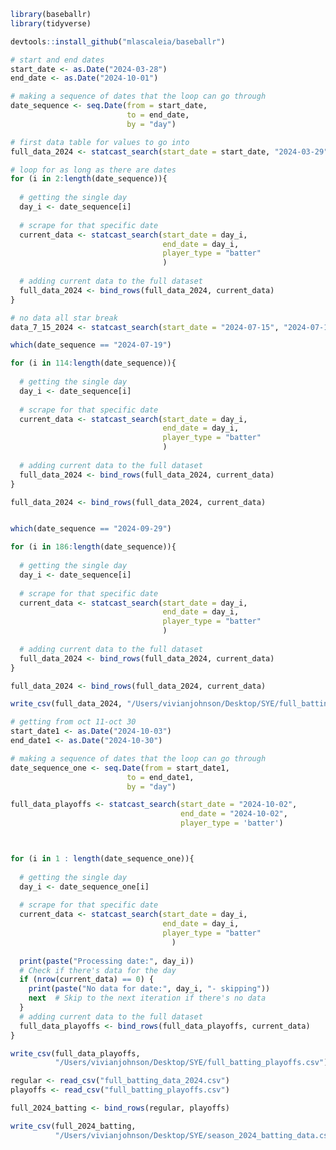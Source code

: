 

```r
library(baseballr)
library(tidyverse)

devtools::install_github("mlascaleia/baseballr")
```

```r
# start and end dates 
start_date <- as.Date("2024-03-28")
end_date <- as.Date("2024-10-01")

# making a sequence of dates that the loop can go through 
date_sequence <- seq.Date(from = start_date,
                          to = end_date,
                          by = "day")

# first data table for values to go into 
full_data_2024 <- statcast_search(start_date = start_date, "2024-03-29", player_type = 'batter')

# loop for as long as there are dates 
for (i in 2:length(date_sequence)){
  
  # getting the single day
  day_i <- date_sequence[i] 
  
  # scrape for that specific date
  current_data <- statcast_search(start_date = day_i,
                                  end_date = day_i,
                                  player_type = "batter"
                                  )
  
  # adding current data to the full dataset 
  full_data_2024 <- bind_rows(full_data_2024, current_data)
}
```

```r

# no data all star break 
data_7_15_2024 <- statcast_search(start_date = "2024-07-15", "2024-07-15", player_type = 'batter')

which(date_sequence == "2024-07-19")

for (i in 114:length(date_sequence)){
  
  # getting the single day
  day_i <- date_sequence[i] 
  
  # scrape for that specific date
  current_data <- statcast_search(start_date = day_i,
                                  end_date = day_i,
                                  player_type = "batter"
                                  )
  
  # adding current data to the full dataset 
  full_data_2024 <- bind_rows(full_data_2024, current_data)
}
```

```r

full_data_2024 <- bind_rows(full_data_2024, current_data)


which(date_sequence == "2024-09-29")

for (i in 186:length(date_sequence)){
  
  # getting the single day
  day_i <- date_sequence[i] 
  
  # scrape for that specific date
  current_data <- statcast_search(start_date = day_i,
                                  end_date = day_i,
                                  player_type = "batter"
                                  )
  
  # adding current data to the full dataset 
  full_data_2024 <- bind_rows(full_data_2024, current_data)
}

full_data_2024 <- bind_rows(full_data_2024, current_data)

```

```r
write_csv(full_data_2024, "/Users/vivianjohnson/Desktop/SYE/full_batting_data_2024.csv")
```

```r
# getting from oct 11-oct 30 
start_date1 <- as.Date("2024-10-03")
end_date1 <- as.Date("2024-10-30")

# making a sequence of dates that the loop can go through 
date_sequence_one <- seq.Date(from = start_date1,
                          to = end_date1,
                          by = "day")
```

```r
full_data_playoffs <- statcast_search(start_date = "2024-10-02",
                                      end_date = "2024-10-02",
                                      player_type = 'batter')



for (i in 1 : length(date_sequence_one)){
  
  # getting the single day
  day_i <- date_sequence_one[i] 
  
  # scrape for that specific date
  current_data <- statcast_search(start_date = day_i,
                                  end_date = day_i,
                                  player_type = "batter"
                                    )
  
  print(paste("Processing date:", day_i))
  # Check if there's data for the day
  if (nrow(current_data) == 0) {
    print(paste("No data for date:", day_i, "- skipping"))
    next  # Skip to the next iteration if there's no data
  }
  # adding current data to the full dataset 
  full_data_playoffs <- bind_rows(full_data_playoffs, current_data)
}


```

```r
write_csv(full_data_playoffs,
          "/Users/vivianjohnson/Desktop/SYE/full_batting_playoffs.csv")
```

```r
regular <- read_csv("full_batting_data_2024.csv")
playoffs <- read_csv("full_batting_playoffs.csv")
```

```r
full_2024_batting <- bind_rows(regular, playoffs)

write_csv(full_2024_batting,
          "/Users/vivianjohnson/Desktop/SYE/season_2024_batting_data.csv")
```

